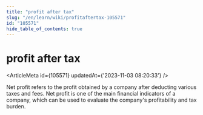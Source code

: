 ```yaml
---
title: "profit after tax"
slug: "/en/learn/wiki/profitaftertax-105571"
id: "105571"
hide_table_of_contents: true
---
```



<Breadcrumbs current="profit after tax" />

# profit after tax

<ArticleMeta id={105571} updatedAt={'2023-11-03 08:20:33'} />
<div className='border-solid border-b border-t-0 my-4 border-[var(--ifm-color-gray-300)]' />

Net profit refers to the profit obtained by a company after deducting various taxes and fees. Net profit is one of the main financial indicators of a company, which can be used to evaluate the company's profitability and tax burden.

